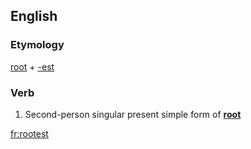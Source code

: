 ==English==

===Etymology===
[[root]] + [[-est]]

===Verb===
{{infl|en|verb form}}

# {{archaic}} Second-person singular present simple form of '''[[root]]'''

[[fr:rootest]]